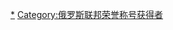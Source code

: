 {{portal|人物|俄罗斯|艺术}}
{{about|[[俄罗斯联邦人民画家|俄罗斯联邦人民画家]]|20世纪[[俄罗斯苏维埃联邦社会主义共和国|俄罗斯苏维埃联邦社会主义共和国]]授予的[[俄罗斯苏维埃联邦社会主义共和国人民画家|相同称号]]|:分类:俄罗斯苏维埃联邦社会主义共和国人民画家|俄罗斯联邦对表演艺术家授予的同级荣誉称号|分类:俄罗斯联邦人民艺术家}}

[[Category:俄罗斯艺术家|*]]
[[Category:俄罗斯联邦荣誉称号获得者|Category:俄罗斯联邦荣誉称号获得者]]